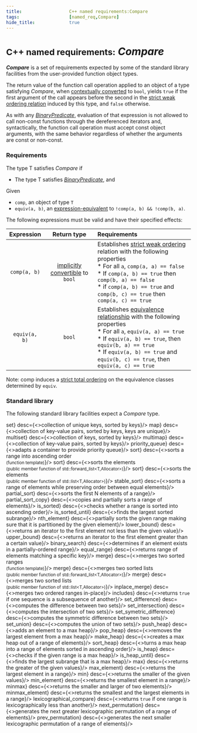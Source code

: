 ```yaml
---
title:                  C++ named requirements:Compare 
tags:                   [named_req,Compare]
hide_title:             true
---
```



# <small>C++ named requirements:</small> *Compare*
***Compare*** is a set of requirements expected by some of the standard library facilities from the user-provided function object types.

The return value of the function call operation applied to an object of a type satisfying *Compare*, when [contextually converted](/docs/std/language/implicit_conversion)
to `bool`, yields `true` if the first argument of the call appears before the second in the 
[strict weak ordering relation](https://en.wikipedia.org/wiki/Weak_ordering#Strict_weak_orderings) induced by this type, and `false` otherwise.

As with any [*BinaryPredicate*](/docs/named_req/BinaryPredicate), evaluation of that expression is not allowed to call non-const functions through the dereferenced 
iterators <Since v='cpp20'>and, syntactically, the function call operation must accept const object arguments, with the same behavior regardless 
of whether the arguments are const or non-const</Since>.

### Requirements
The type T satisfies *Compare* if

* The type T satisfies [*BinaryPredicate*](/docs/named_req/BinaryPredicate), and

Given

* `comp`, an object of type `T`
* `equiv(a, b)`, an [expression-equivalent](/docs/std/language/expressions#Expression-equivalence) to `!comp(a, b) && !comp(b, a)`.

The following expressions must be valid and have their specified effects:

| **Expression** | **Return type**                                                            | **Requirements**                                                                                                                                                                                                                                                                                                                          |
|:--------------:|:--------------------------------------------------------------------------:|:------------------------------------------------------------------------------------------------------------------------------------------------------------------------------------------------------------------------------------------------------------------------------------------------------------------------------------------|
| `comp(a, b)`   | [implicitly convertible](/docs/std/language/implicit_conversion) to `bool` | Establishes [strict weak ordering](https://en.wikipedia.org/wiki/Weak_ordering#Strict_weak_orderings) relation with the following properties <br/> \*  For all `a`, `comp(a, a) == false` <br/> \* If `comp(a, b) == true` then `comp(b, a) == false` <br/> \* if `comp(a, b) == true` and `comp(b, c) == true` then `comp(a, c) == true` |
| `equiv(a, b)`  | `bool`                                                                     | Establishes [equivalence relationship](https://en.wikipedia.org/wiki/Equivalence_relation) with the following properties <br/> \* For all `a`, `equiv(a, a) == true` <br/> \* If `equiv(a, b) == true`, then `equiv(b, a) == true`<br/> \*  If `equiv(a, b) == true` and `equiv(b, c) == true`, then `equiv(a, c) == true`                |

Note: comp induces a [strict total ordering](https://en.wikipedia.org/wiki/Total_order#Strict_and_non-strict_total_orders) on the equivalence 
classes determined by `equiv`.

### Standard library
The following standard library facilities expect a *Compare* type.

<SymbolTable noTraits>
    <Symbol autoLink linkName="/docs/std/container/set"                      name={<>set</>}                                          desc={<>collection of unique keys, sorted by keys</>}/>
    <Symbol autoLink linkName="/docs/std/container/map"                      name={<>map</>}                                          desc={<>collection of key-value pairs, sorted by keys, keys are unique</>}/>
    <Symbol autoLink linkName="/docs/std/container/multiset"                 name={<>multiset</>}                                     desc={<>collection of keys, sorted by keys</>}/>
    <Symbol autoLink linkName="/docs/std/container/multimap"                 name={<>multimap</>}                                     desc={<>collection of key-value pairs, sorted by keys</>}/>
    <Symbol autoLink linkName="/docs/std/container/priority_queue"           name={<>priority_queue</>}                               desc={<>adapts a container to provide priority queue</>}/>
    <Symbol autoLink linkName="/docs/std/algorithm/sort"                     name={<>sort</>}                                         desc={<>sorts a range into ascending order<br/><small>(function template)</small></>}/>
    <Symbol autoLink linkName="/docs/std/container/forward_list/sort"        name={<>sort<Version v='cpp11'></Version></>}            desc={<>sorts the elements<br/><small>(public member function of std::forward_list&lt;T,Allocator&gt;)</small></>}/>
    <Symbol autoLink linkName="/docs/std/container/list/sort"                name={<>sort</>}                                         desc={<>sorts the elements<br/><small>(public member function of std::list&lt;T,Allocator&gt;)</small></>}/>
    <Symbol autoLink linkName="/docs/std/algorithm/stable_sort"              name={<>stable_sort</>}                                  desc={<>sorts a range of elements while preserving order between equal elements</>}/>
    <Symbol autoLink linkName="/docs/std/algorithm/partial_sort"             name={<>partial_sort</>}                                 desc={<>sorts the first N elements of a range</>}/>
    <Symbol autoLink linkName="/docs/std/algorithm/partial_sort_copy"        name={<>partial_sort_copy</>}                            desc={<>copies and partially sorts a range of elements</>}/>
    <Symbol autoLink linkName="/docs/std/algorithm/is_sorted"                name={<>is_sorted<Version v='cpp11'></Version></>}       desc={<>checks whether a range is sorted into ascending order</>}/>
    <Symbol autoLink linkName="/docs/std/algorithm/is_sorted_until"          name={<>is_sorted_until<Version v='cpp11'></Version></>} desc={<>finds the largest sorted subrange</>}/>
    <Symbol autoLink linkName="/docs/std/algorithm/nth_element"              name={<>nth_element</>}                                  desc={<>partially sorts the given range making sure that it is partitioned by the given element</>}/>
    <Symbol autoLink linkName="/docs/std/algorithm/lower_bound"              name={<>lower_bound</>}                                  desc={<>returns an iterator to the first element not less than the given value</>}/>
    <Symbol autoLink linkName="/docs/std/algorithm/upper_bound"              name={<>upper_bound</>}                                  desc={<>returns an iterator to the first element greater than a certain value</>}/>
    <Symbol autoLink linkName="/docs/std/algorithm/binary_search"            name={<>binary_search</>}                                desc={<>determines if an element exists in a partially-ordered range</>}/>
    <Symbol autoLink linkName="/docs/std/algorithm/equal_range"              name={<>equal_range</>}                                  desc={<>returns range of elements matching a specific key</>}/>
    <Symbol autoLink linkName="/docs/std/algorithm/merge"                    name={<>merge</>}                                        desc={<>merges two sorted ranges<br/><small>(function template)</small></>}/>
    <Symbol autoLink linkName="/docs/std/container/forward_list/merge"       name={<>merge<Version v='cpp11'></Version></>}           desc={<>merges two sorted lists<br/><small>(public member function of std::forward_list&lt;T,Allocator&gt;)</small></>}/>
    <Symbol autoLink linkName="/docs/std/container/list/merge"               name={<>merge</>}                                        desc={<>merges two sorted lists<br/><small>(public member function of std::list&lt;T,Allocator&gt;)</small></>}/>
    <Symbol autoLink linkName="/docs/std/algorithm/inplace_merge"            name={<>inplace_merge</>}                                desc={<>merges two ordered ranges in-place</>}/>
    <Symbol autoLink linkName="/docs/std/algorithm/includes"                 name={<>includes</>}                                     desc={<>returns <code>true</code> if one sequence is a subsequence of another</>}/>
    <Symbol autoLink linkName="/docs/std/algorithm/set_difference"           name={<>set_difference</>}                               desc={<>computes the difference between two sets</>}/>
    <Symbol autoLink linkName="/docs/std/algorithm/set_intersection"         name={<>set_intersection</>}                             desc={<>computes the intersection of two sets</>}/>
    <Symbol autoLink linkName="/docs/std/algorithm/set_symmetric_difference" name={<>set_symetric_difference</>}                      desc={<>computes the symmetric difference between two sets</>}/>
    <Symbol autoLink linkName="/docs/std/algorithm/set_union"                name={<>set_union</>}                                    desc={<>computes the union of two sets</>}/>
    <Symbol autoLink linkName="/docs/std/algorithm/push_heap"                name={<>push_heap</>}                                    desc={<>adds an element to a max heap</>}/>
    <Symbol autoLink linkName="/docs/std/algorithm/pop_heap"                 name={<>pop_heap</>}                                     desc={<>removes the largest element from a max heap</>}/>
    <Symbol autoLink linkName="/docs/std/algorithm/make_heap"                name={<>make_heap</>}                                    desc={<>creates a max heap out of a range of elements</>}/>
    <Symbol autoLink linkName="/docs/std/algorithm/sort_heap"                name={<>sort_heap</>}                                    desc={<>turns a max heap into a range of elements sorted in ascending order</>}/>
    <Symbol autoLink linkName="/docs/std/algorithm/is_heap"                  name={<>is_heap<Version v='cpp11'></Version></>}         desc={<>checks if the given range is a max heap</>}/>
    <Symbol autoLink linkName="/docs/std/algorithm/is_heap_until"            name={<>is_heap_until<Version v='cpp11'></Version></>}   desc={<>finds the largest subrange that is a max heap</>}/>
    <Symbol autoLink linkName="/docs/std/algorithm/max"                      name={<>max</>}                                          desc={<>returns the greater of the given values</>}/>
    <Symbol autoLink linkName="/docs/std/algorithm/max_element"              name={<>max_element</>}                                  desc={<>returns the largest element in a range</>}/>
    <Symbol autoLink linkName="/docs/std/algorithm/min"                      name={<>min</>}                                          desc={<>returns the smaller of the given values</>}/>
    <Symbol autoLink linkName="/docs/std/algorithm/min_element"              name={<>min_element</>}                                  desc={<>returns the smallest element in a range</>}/>
    <Symbol autoLink linkName="/docs/std/algorithm/minmax"                   name={<>minmax<Version v='cpp11'></Version></>}          desc={<>returns the smaller and larger of two elements</>}/>
    <Symbol autoLink linkName="/docs/std/algorithm/minmax_element"           name={<>minmax_element<Version v='cpp11'></Version></>}  desc={<>returns the smallest and the largest elements in a range</>}/>
    <Symbol autoLink linkName="/docs/std/algorithm/lexicographical_compare"  name={<>lexicographical_compare</>}                      desc={<>returns <code>true</code> if one range is lexicographically less than another</>}/>
    <Symbol autoLink linkName="/docs/std/algorithm/next_permutation"         name={<>next_permutation</>}                             desc={<>generates the next greater lexicographic permutation of a range of elements</>}/>
    <Symbol autoLink linkName="/docs/std/algorithm/prev_permutation"         name={<>prev_permutation</>}                             desc={<>generates the next smaller lexicographic permutation of a range of elements</>}/>
</SymbolTable>